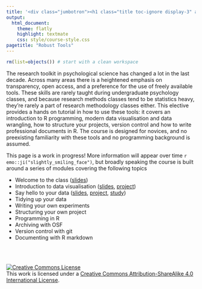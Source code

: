 ```yaml
---
title: '<div class="jumbotron"><h1 class="title toc-ignore display-3" align="center">Data science with R: A robust toolkit for psychological research</h1><p class="lead" align="center">Danielle Navarro</p></div>'
output:
  html_document:
    theme: flatly
    highlight: textmate
    css: style/course-style.css
pagetitle: "Robust Tools"
---
```


```r
rm(list=objects()) # start with a clean workspace
```

The research toolkit in psychological science has changed a lot in the last decade. Across many areas there is a heightened emphasis on transparency, open access, and a preference for the use of freely available tools. These skills are rarely taught during undergraduate psychology classes, and because research methods classes tend to be statistics heavy, they’re rarely a part of research methodology classes either. This elective provides a hands on tutorial in how to use these tools: it covers an introduction to R programming, modern data visualisation and data wrangling, how to structure your projects, version control and how to write professional documents in R. The course is designed for novices, and no preexisting familiarity with these tools and no programming background is assumed. 

This page is a work in progress! More information will appear over time `r emo::ji("slightly_smiling_face")`, but broadly speaking the course is built around a series of modules covering the following topics

- Welcome to the class ([slides](welcome)) 
- Introduction to data visualisation ([slides](visualisation), [project](https://rstudio.cloud/project/901338))
- Say hello to your data ([slides](hello), [project](https://rstudio.cloud/project/978818), [study](reasoning))
- Tidying up your data
- Writing your own experiments
- Structuring your own project
- Programming in R
- Archiving with OSF 
- Version control with git
- Documenting with R markdown



<br><br>

<a rel="license" href="http://creativecommons.org/licenses/by-sa/4.0/"><img alt="Creative Commons License" style="border-width:0" src="https://i.creativecommons.org/l/by-sa/4.0/88x31.png" /></a><br />This work is licensed under a <a rel="license" href="http://creativecommons.org/licenses/by-sa/4.0/">Creative Commons Attribution-ShareAlike 4.0 International License</a>.

